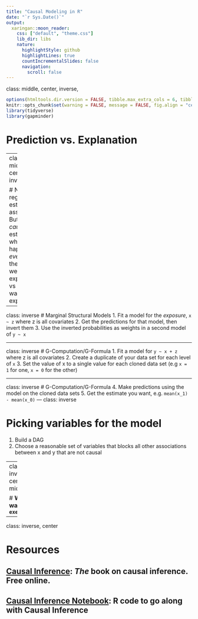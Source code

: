 ```yaml
---
title: "Causal Modeling in R"
date: "`r Sys.Date()`"
output:
  xaringan::moon_reader:
    css: ["default", "theme.css"]
    lib_dir: libs
    nature:
      highlightStyle: github
      highlightLines: true
      countIncrementalSlides: false
      navigation:
        scroll: false 
---
```

class: middle, center, inverse, 

```r
options(htmltools.dir.version = FALSE, tibble.max_extra_cols = 6, tibble.width = 60)
knitr::opts_chunk$set(warning = FALSE, message = FALSE, fig.align = "center", dpi = 320)
library(tidyverse)
library(gapminder)
```

# **Prediction vs. Explanation**

---
class: middle, center, inverse, 

# Normal regression estimates associations. But we want *causal* estimates: what would happen if *everyone* in the study were exposed to x vs if *no one* was exposed.


---

class: inverse
# Marginal Structural Models
1. Fit a model for the *exposure*, ` x ~ z` where z is all covariates
2. Get the predictions for that model, then invert them
3. Use the inverted probabilities as weights in a second model of `y ~ x`

---

class: inverse
# G-Computation/G-Formula
1. Fit a model for `y ~ x + z` where z is all covariates
2. Create a duplicate of your data set for each level of `x` 
3. Set the value of x to a single value for each cloned data set (e.g `x = 1` for one, `x = 0` for the other)

---

class: inverse
# G-Computation/G-Formula
4. Make predictions using the model on the cloned data sets
5. Get the estimate you want, e.g. `mean(x_1) - mean(x_0)`
---
class: inverse

# Picking variables for the model
1. Build a DAG
2. Choose a reasonable set of variables that blocks all other associations between x and y that are not causal

---
class: inverse, center, middle

# **Work your way through `exercises.Rmd`**

---

class: inverse, center

# Resources
## [Causal Inference](https://www.hsph.harvard.edu/miguel-hernan/causal-inference-book/): *The* book on causal inference. Free online.
## [Causal Inference Notebook](http://causalinferencebookr.netlify.com): R code to go along with Causal Inference
